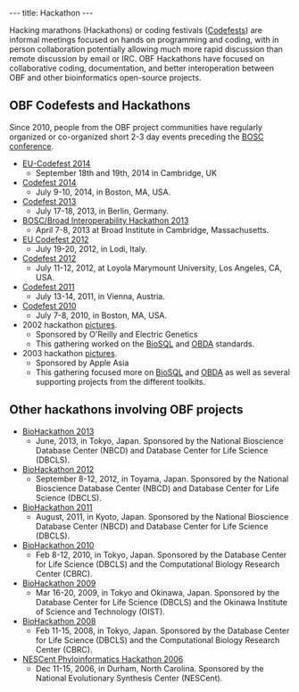 ---
title: Hackathon
---

Hacking marathons (Hackathons) or coding festivals ([[Codefest|Codefests]]) are informal meetings focused on hands on programming and coding, with in person collaboration potentially allowing much more rapid discussion than remote discussion by email or IRC. OBF Hackathons have focused on collaborative coding, documentation, and better interoperation between OBF and other bioinformatics open-source projects.

== OBF Codefests and Hackathons ==

Since 2010, people from the OBF project communities have regularly organized or co-organized short 2-3 day events preceding the [[BOSC|BOSC conference]].

* [[EU-Codefest 2014]]
** September 18th and 19th, 2014 in Cambridge, UK
* [[Codefest 2014]]
** July 9-10, 2014, in Boston, MA, USA.
* [[Codefest 2013]]
** July 17-18, 2013, in Berlin, Germany.
* [http://www.broadinstitute.org/events/interoperability-hackathon-2013/home BOSC/Broad Interoperability Hackathon 2013]
** April 7-8, 2013 at Broad Institute in Cambridge, Massachusetts.
* [[EU Codefest 2012]]
** July 19-20, 2012, in Lodi, Italy.
* [[Codefest 2012]]
** July 11-12, 2012, at Loyola Marymount University, Los Angeles, CA, USA.
* [[Codefest 2011]]
** July 13-14, 2011, in Vienna, Austria.
* [[Codefest 2010]]
** July 7-8, 2010, in Boston, MA, USA.
* 2002 hackathon [http://gallery.open-bio.org/gallery2/v/hackathon2002/ pictures].
** Sponsored by O'Reilly and Electric Genetics
** This gathering worked on the [[BioSQL]] and [[bp:OBDA|OBDA]] standards.
* 2003 hackathon [http://gallery.open-bio.org/gallery2/v/2003hackathon/ pictures].
** Sponsored by Apple Asia
** This gathering focused more on [[BioSQL]] and [[bp:OBDA|OBDA]] as well as several supporting projects from the different toolkits.

== Other hackathons involving OBF projects ==

* [http://2013.biohackathon.org/ BioHackathon 2013]
** June, 2013, in Tokyo, Japan. Sponsored by the National Bioscience Database Center (NBCD) and Database Center for Life Science (DBCLS).
* [http://2012.biohackathon.org/ BioHackathon 2012]
** September 8-12, 2012, in Toyama, Japan. Sponsored by the National Bioscience Database Center (NBCD) and Database Center for Life Science (DBCLS).
* [http://hackathon3.dbcls.jp/ BioHackathon 2011]
** August, 2011, in Kyoto, Japan. Sponsored by the National Bioscience Database Center (NBCD) and Database Center for Life Science (DBCLS).
* [http://hackathon3.dbcls.jp/ BioHackathon 2010]
** Feb 8-12, 2010, in Tokyo, Japan. Sponsored by the Database Center for Life Science (DBCLS) and the Computational Biology Research Center (CBRC).
* [http://hackathon2.dbcls.jp/ BioHackathon 2009]
** Mar 16-20, 2009, in Tokyo and Okinawa, Japan. Sponsored by the Database Center for Life Science (DBCLS) and the Okinawa Institute of Science and Technology (OIST).
* [http://hackathon.dbcls.jp/ BioHackathon 2008]
** Feb 11-15, 2008, in Tokyo, Japan. Sponsored by the Database Center for Life Science (DBCLS) and the Computational Biology Research Center (CBRC).
* [http://hackathon.nescent.org/Phylohackathon_1 NESCent Phyloinformatics Hackathon 2006]
** Dec 11-15, 2006, in Durham, North Carolina. Sponsored by the National Evolutionary Synthesis Center (NESCent).